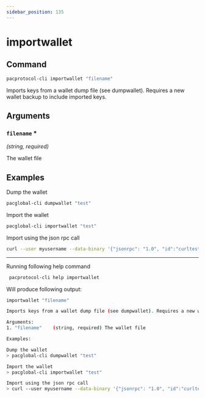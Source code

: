 ```yaml
---
sidebar_position: 135
---
```


# importwallet
## Command

```bash
pacprotocol-cli importwallet "filename"
```

Imports keys from a wallet dump file (see dumpwallet). Requires a new wallet backup to include imported keys.



## Arguments

### `filename` <span class='asterisk'>*</span>
*(string, required)*

The wallet file


## Examples


Dump the wallet

```bash
pacglobal-cli dumpwallet "test"
```



Import the wallet

```bash
pacglobal-cli importwallet "test"
```



Import using the json rpc call

```bash
curl --user myusername --data-binary '{"jsonrpc": "1.0", "id":"curltest", "method": "importwallet", "params": ["test"] }' -H 'content-type: text/plain;' http://127.0.0.1:1111/
```


___

Running following help command
```bash
 pacprotocol-cli help importwallet
```
Will produce following output:


```bash
importwallet "filename"

Imports keys from a wallet dump file (see dumpwallet). Requires a new wallet backup to include imported keys.

Arguments:
1. "filename"    (string, required) The wallet file

Examples:

Dump the wallet
> pacglobal-cli dumpwallet "test"

Import the wallet
> pacglobal-cli importwallet "test"

Import using the json rpc call
> curl --user myusername --data-binary '{"jsonrpc": "1.0", "id":"curltest", "method": "importwallet", "params": ["test"] }' -H 'content-type: text/plain;' http://127.0.0.1:1111/

```

